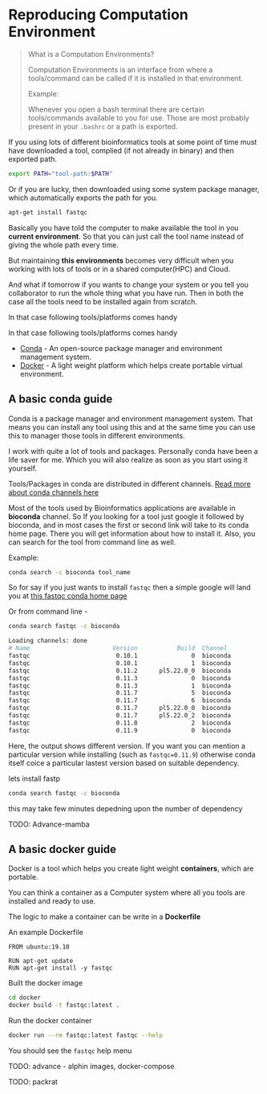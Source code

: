 # Reproducing Computation Environment
> What is a Computation Environments?
> 
> Computation Environments is an interface from where a tools/command can be called if it is installed in that environment.
> 
> Example:
> 
> Whenever you open a bash terminal there are certain tools/commands available to you for use. Those are most probably present in your `.bashrc` or a path is exported.

If you using lots of different bioinformatics tools at some point of time must have downloaded a tool, complied (if not already in binary) and then exported path.

```bash
export PATH="tool-path:$PATH"
```

Or if you are lucky, then downloaded using some system package manager, which automatically exports the path for you.

```bash
apt-get install fastqc
```

Basically you have told the computer to make available the tool in you **current environment**. So that you can just call the tool name instead of giving the whole path every time.

But maintaining **this environments** becomes very difficult when you working with lots of tools or in a shared computer(HPC) and Cloud.

And what if tomorrow if you wants to change your system or you tell you collaborator to run the whole thing what you have run. Then in both the case all the tools need to be installed again from scratch.

In that case following tools/platforms comes handy 

In that case following tools/platforms comes handy 

* [Conda](#a-basic-conda-guide) - An open-source package manager and environment management system.
* [Docker](#a-basic-docker-guide) - A light weight platform which helps create portable virtual environment.

## A basic conda guide

Conda is a package manager and environment management system. That means you can install any tool using this and at the same time you can use this to manager those tools in different environments.

I work with quite a lot of tools and packages. Personally conda have been a life saver for me. Which you will also realize as soon as you start using it yourself.

Tools/Packages in conda are distributed in different channels. [Read more about conda channels here](https://docs.conda.io/projects/conda/en/latest/user-guide/concepts/channels.html)

Most of the tools used by Bioinformatics applications are available in **bioconda** channel. So If you looking for a tool just google it followed by bioconda, and in most cases the first or second link will take to its conda home page. There you will get information about how to install it. Also, you can search for the tool from command line as well.

Example:

```bash
conda search -c bioconda tool_name
```

So for say if you just wants to install `fastqc` then a simple google will land you at [this fastqc conda home page](https://anaconda.org/bioconda/fastqc)

Or from command line - 

```bash
conda search fastqc -c bioconda

Loading channels: done
# Name                       Version           Build  Channel             
fastqc                        0.10.1               0  bioconda            
fastqc                        0.10.1               1  bioconda            
fastqc                        0.11.2      pl5.22.0_0  bioconda            
fastqc                        0.11.3               0  bioconda            
fastqc                        0.11.3               1  bioconda            
fastqc                        0.11.7               5  bioconda            
fastqc                        0.11.7               6  bioconda            
fastqc                        0.11.7      pl5.22.0_0  bioconda            
fastqc                        0.11.7      pl5.22.0_2  bioconda            
fastqc                        0.11.8               2  bioconda            
fastqc                        0.11.9               0  bioconda    
```

Here, the output shows different version. If you want you can mention a particular version while installing (such as `fastqc=0.11.9`) otherwise conda itself coice a particular lastest version based on suitable dependency.

lets install fastp

```bash
conda search fastqc -c bioconda
```

this may take few minutes depedning upon the number of dependency

TODO: Advance-mamba

## A basic docker guide

Docker is a tool which helps you create light weight **containers**, which are portable.

You can think a container as a Computer system where all you tools are installed and ready to use.

The logic to make a container can be write in a **Dockerfile**

An example Dockerfile

```docker
FROM ubuntu:19.10

RUN apt-get update
RUN apt-get install -y fastqc 
```

Built the docker image

```bash
cd docker
docker build -t fastqc:latest .
```

Run the docker container

```bash
docker run --rm fastqc:latest fastqc --help
```

You should see the `fastqc` help menu

TODO: advance - alphin images, docker-compose

TODO: packrat